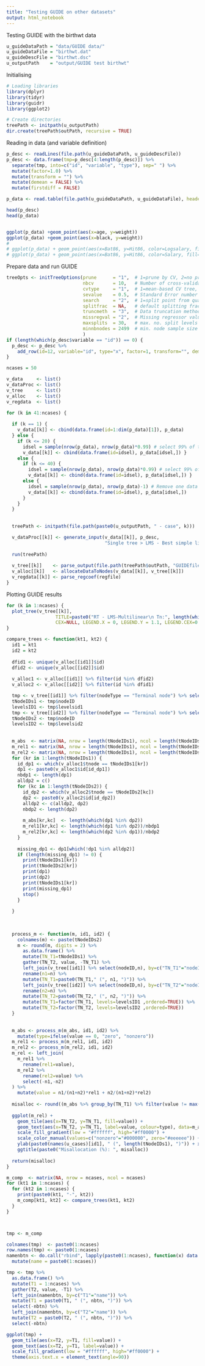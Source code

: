 ```yaml
---
title: "Testing GUIDE on other datasets"
output: html_notebook
---
```


Testing GUIDE with the birthwt data
```r
u_guideDataPath = "data/GUIDE data/"
u_guideDataFile = "birthwt.dat"
u_guideDescFile = "birthwt.dsc"
u_outputPath    = "output/GUIDE test birthwt"
```


Initialising
```r
# Loading libraries
library(dplyr)
library(tidyr)
library(guidr)
library(ggplot2)

# Create directories
treePath <- initpath(u_outputPath)
dir.create(treePath$outPath, recursive = TRUE)
```


Reading in data (and variable definition)
```r
p_desc <- readLines(file.path(u_guideDataPath, u_guideDescFile))
p_desc <- data.frame(tmp=p_desc[4:length(p_desc)]) %>% 
  separate(tmp, into=c("id", "variable", "type"), sep=" ") %>% 
  mutate(factor=1.0) %>% 
  mutate(transform = "") %>% 
  mutate(demean = FALSE) %>% 
  mutate(firstdiff = FALSE)

p_data <- read.table(file.path(u_guideDataPath, u_guideDataFile), header = FALSE, col.names = p_desc$variable)

head(p_desc)
head(p_data)


ggplot(p_data) +geom_point(aes(x=age, y=weight))
ggplot(p_data) +geom_point(aes(x=black, y=weight))
# 
# ggplot(p_data) + geom_point(aes(x=Bat86, y=Hit86, color=Logsalary, fill=Logsalary))
# ggplot(p_data) + geom_point(aes(x=Bat86, y=Hit86, color=Salary, fill=Salary))
```

Prepare data and run GUIDE
```r
treeOpts <- initTreeOptions(prune      = "1",  # 1=prune by CV, 2=no pruning
                            nbcv       = 10,   # Number of cross-validation steps (i.e. number of sub data spaces)
                            cvtype     = "1",  # 1=mean-based CV tree, 2=median-based CV tree
                            sevalue    = 0.5,  # Standard Error number for pruning [0..1]
                            search     = "2",  # 1=split point from quantiles, 2=use exhaustive search
                            splitfrac  = NA,   # default splitting fraction (i.e. frac, where #splits = max(9,fract*n), with n = #cases in node)
                            truncmeth  = "3",  # Data truncation method (0=none, 1=node range, 2=+10% node range, 3=global range (default))
                            missregval = "2",  # Missing regressor values: 1=separate models, 2=impute with means (default), 3=constant model
                            maxsplits  = 30,   # max. no. split levels
                            minnbnodes = 2499  # min. node sample size
                            )    
if (length(which(p_desc$variable == "id")) == 0) {
  p_desc <- p_desc %>% 
    add_row(id=12, variable="id", type="x", factor=1, transform="", demean=FALSE, firstdiff=FALSE)
}

ncases = 50

v_data     <- list()
v_dataProc <- list()
v_tree     <- list()
v_alloc    <- list()
v_regdata  <- list()

for (k in 41:ncases) {
  
  if (k == 1) {
    v_data[[k]] <- cbind(data.frame(id=1:dim(p_data)[1]), p_data)
  } else {
    if (k <= 20) {
      idsel = sample(nrow(p_data), nrow(p_data)*0.99) # select 99% of the data randomly
      v_data[[k]] <- cbind(data.frame(id=idsel), p_data[idsel,]) }
    else {
      if (k <= 40) {
        idsel = sample(nrow(p_data), nrow(p_data)*0.99) # select 99% of the data randomly
        v_data[[k]] <- cbind(data.frame(id=idsel), p_data[idsel,]) }
      else {
        idsel = sample(nrow(p_data), nrow(p_data)-1) # Remove one data point randomly
        v_data[[k]] <- cbind(data.frame(id=idsel), p_data[idsel,])
      }
    }
  }
  
    
  treePath <- initpath(file.path(paste0(u_outputPath, " - case", k)))

  v_dataProc[[k]] <- generate_input(v_data[[k]], p_desc, 
                                    "Single tree > LMS - Best simple linear", treeOpts, treePath)
  
  run(treePath)
  
  v_tree[[k]]    <- parse_output(file.path(treePath$outPath, "GUIDEfile_out.txt"))
  v_alloc[[k]]   <- allocateDataToNodes(v_data[[k]], v_tree[[k]]) 
  v_regdata[[k]] <- parse_regcoef(regfile)
}


```



Plotting GUIDE results
```r
for (k in 1:ncases) {
  plot_tree(v_tree[[k]], 
                  TITLE=paste0("RT - LMS-Multilinear\n Tn:", length(which(v_tree[[k]]$nodeType == "Terminal node"))), 
                  CEX=NULL, LEGEND.X = 0, LEGEND.Y = 1.1, LEGEND.CEX=0.5, LEGEND.NCOL=2, YESNO=TRUE)
}
```


```r
compare_trees <- function(kt1, kt2) {
  id1 = kt1
  id2 = kt2
    
  dfid1 <- unique(v_alloc[[id1]]$id)
  dfid2 <- unique(v_alloc[[id2]]$id)
  
  v_alloc1 <- v_alloc[[id1]] %>% filter(id %in% dfid2)
  v_alloc2 <- v_alloc[[id2]] %>% filter(id %in% dfid1)

  tmp <- v_tree[[id1]] %>% filter(nodeType == "Terminal node") %>% select(nodeID,n) %>% filter(nodeID %in% unique(v_alloc1$tnode)) %>% arrange(desc(n)) %>% mutate(levelsid1 = paste0(nodeID, " (", n, ")"))
  tNodeIDs1 <- tmp$nodeID
  levelsID1 <- tmp$levelsid1
  tmp <- v_tree[[id2]] %>% filter(nodeType == "Terminal node") %>% select(nodeID,n) %>% filter(nodeID %in% unique(v_alloc2$tnode)) %>% arrange(desc(n)) %>% mutate(levelsid2 = paste0(nodeID, " (", n, ")"))
  tNodeIDs2 <- tmp$nodeID
  levelsID2 <- tmp$levelsid2
  
    
  m_abs  <- matrix(NA, nrow = length(tNodeIDs1), ncol = length(tNodeIDs2))
  m_rel1 <- matrix(NA, nrow = length(tNodeIDs1), ncol = length(tNodeIDs2))
  m_rel2 <- matrix(NA, nrow = length(tNodeIDs1), ncol = length(tNodeIDs2))
  for (kr in 1:length(tNodeIDs1)) {
    id_dp1 <- which(v_alloc1$tnode == tNodeIDs1[kr])
    dp1 <- paste0(v_alloc1$id[id_dp1])
    nbdp1 <- length(dp1)
    alldp2 = c()
    for (kc in 1:length(tNodeIDs2)) {
      id_dp2 <- which(v_alloc2$tnode == tNodeIDs2[kc])
      dp2 <- paste0(v_alloc2$id[id_dp2])
      alldp2 <- c(alldp2, dp2)
      nbdp2 <- length(dp2)
      
      m_abs[kr,kc]  <- length(which(dp1 %in% dp2))
      m_rel1[kr,kc] <- length(which(dp1 %in% dp2))/nbdp1
      m_rel2[kr,kc] <- length(which(dp2 %in% dp1))/nbdp2
    } 
    
    missing_dp1 <- dp1[which(!dp1 %in% alldp2)]
    if (length(missing_dp1) != 0) {
      print(tNodeIDs1[kr])
      print(tNodeIDs2[kr])
      print(dp1)
      print(dp2)
      print(tNodeIDs1[kr])
      print(missing_dp1)
      stop()
    }
    
  }
  
  
  
  process_m <- function(m, id1, id2) {
    colnames(m) <- paste(tNodeIDs2)
    m <- round(m, digits = 2) %>% 
      as.data.frame() %>% 
      mutate(TN_T1=tNodeIDs1) %>% 
      gather(TN_T2, value, -TN_T1) %>% 
      left_join(v_tree[[id1]] %>% select(nodeID,n), by=c("TN_T1"="nodeID")) %>% 
      rename(n1=n) %>% 
      mutate(TN_T1=paste0(TN_T1," (", n1, ")")) %>% 
      left_join(v_tree[[id2]] %>% select(nodeID,n), by=c("TN_T2"="nodeID")) %>% 
      rename(n2=n) %>% 
      mutate(TN_T2=paste0(TN_T2," (", n2, ")")) %>% 
      mutate(TN_T1=factor(TN_T1, levels=levelsID1 ,ordered=TRUE)) %>% 
      mutate(TN_T2=factor(TN_T2, levels=levelsID2 ,ordered=TRUE))
  }
  
  
  m_abs <- process_m(m_abs, id1, id2) %>% 
    mutate(type=ifelse(value == 0, "zero", "nonzero"))
  m_rel1 <- process_m(m_rel1, id1, id2)
  m_rel2 <- process_m(m_rel2, id1, id2)
  m_rel <- left_join(
    m_rel1 %>% 
      rename(rel1=value),
    m_rel2 %>% 
      rename(rel2=value) %>% 
      select(-n1,-n2)
  ) %>% 
    mutate(value = n1/(n1+n2)*rel1 + n2/(n1+n2)*rel2) 
  
  misalloc <- round((m_abs %>% group_by(TN_T1) %>% filter(value != max(value)) %>% summarise(sum=sum(value)) %>% ungroup() %>% summarise(sum=sum(sum)))$sum/sum(m_abs$value)*100, digits=1)
  
  ggplot(m_rel) + 
    geom_tile(aes(x=TN_T2, y=TN_T1, fill=value)) + 
    geom_text(aes(x=TN_T2, y=TN_T1, label=value, colour=type), data=m_abs) +
    scale_fill_gradient(low = "#ffffff", high="#ff0000") +
    scale_color_manual(values=c("nonzero"="#000000", zero="#eeeeee")) +
    ylab(paste0(names(u_cases)[id1], " (", length(tNodeIDs1), ")")) + xlab(paste0(names(u_cases)[id2], " (", length(tNodeIDs2), ")")) +
    ggtitle(paste0("Misallocation (%): ", misalloc))
  
  return(misalloc)
}

m_comp  <- matrix(NA, nrow = ncases, ncol = ncases)
for (kt1 in 1:ncases) {
  for (kt2 in 1:ncases) {
    print(paste0(kt1, "-", kt2))
    m_comp[kt1, kt2] <- compare_trees(kt1, kt2)
  }
}



tmp <- m_comp

colnames(tmp)  <- paste0(1:ncases)
row.names(tmp) <- paste0(1:ncases)
namenbtn <- do.call("rbind", lapply(paste0(1:ncases), function(x) data.frame(name=x, nbtn=length(unique(v_alloc[[x]]$tnode))))) %>%
  mutate(name = paste0(1:ncases))

tmp <- tmp %>%
  as.data.frame() %>%
  mutate(T1 = 1:ncases) %>% 
  gather(T2, value, -T1) %>%
  left_join(namenbtn, by=c("T1"="name")) %>%
  mutate(T1 = paste0(T1, " (", nbtn, ")")) %>%
  select(-nbtn) %>%
  left_join(namenbtn, by=c("T2"="name")) %>%
  mutate(T2 = paste0(T2, " (", nbtn, ")")) %>%
  select(-nbtn)

ggplot(tmp) + 
  geom_tile(aes(x=T2, y=T1, fill=value)) + 
  geom_text(aes(x=T2, y=T1, label=value)) +
  scale_fill_gradient(low = "#ffffff", high="#ff0000") +
  theme(axis.text.x = element_text(angle=90))

```

